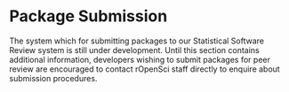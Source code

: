 
# Package Submission {#pkgsubmission}

The system which for submitting packages to our Statistical Software Review
system is still under development. Until this section contains additional
information, developers wishing to submit packages for peer review are
encouraged to contact rOpenSci staff directly to enquire about submission
procedures.
